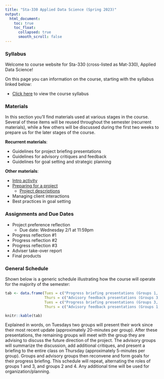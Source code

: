```yaml
---
title: "Sta-330 Applied Data Science (Spring 2023)"
output:
  html_document:
    toc: true
    toc_float:
      collapsed: true
      smooth_scroll: false
---
```


### Syllabus

Welcome to course website for Sta-330 (cross-listed as Mat-330), Applied Data Science!

On this page you can information on the course, starting with the syllabus linked below:

- [Click here](syllabus330s23.html) to view the course syllabus

### Materials

In this section you'll find materials used at various stages in the course. Several of these items will be reused throughout the semester (recurrent materials), while a few others will be discussed during the first two weeks to prepare us for the later stages of the course.

**Recurrent materials**:

- Guidelines for project briefing presentations
- Guidelines for advisory critiques and feedback
- Guidelines for goal setting and strategic planning

**Other materials**:

- [Intro activity](s330s23/intro.html)
- [Preparing for a project](s330s23/prep.pdf)
    - [Project descriptions](s330s23/projects.html)
- Managing client interactions
- Best practices in goal setting

### Assignments and Due Dates

- Project preference reflection
   - Due date: Wednesday 2/1 at 11:59pm
- Progress reflection #1
- Progress reflection #2
- Progress reflection #3
- Adviser take-over report
- Final products

### General Schedule

Shown below is a generic schedule illustrating how the course will operate for the majority of the semester:

```r
tab <- data.frame(Tues = c("Progress briefing presentations (Groups 1, 2)", "General questions/comments", "Advisory meetings (Groups 1+3, 2+4)"),
                  Thurs = c("Advisory feedback presentations (Groups 3, 4)", "Goal setting/critique (Groups 1+3, 2+4)", "Time to work/organize"),
                  Tues = c("Progress briefing presentations (Groups 3, 4)", "General questions/comments", "Advisory meetings (Groups 1+3, 2+4)"),
                  Thurs = c("Advisory feedback presentations (Groups 1, 2)", "Goal setting/critique (Groups 1+3, 2+4)", "Time to work/organize"))

knitr::kable(tab)
```

Explained in words, on Tuesdays two groups will present their work since their most recent update (approximately 20-minutes per group). After these presentations, the remaining groups will meet with the group they are advising to discuss the future direction of the project. The advisory groups will summarize the discussion, add additional critiques, and present a briefing to the entire class on Thursday (approximately 5-minutes per group). Groups and advisory groups then reconvene and form goals for their progress briefing. This schedule will repeat, alternating the roles of groups 1 and 3, and groups 2 and 4. Any additional time will be used for organization/planning.